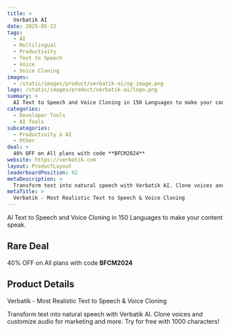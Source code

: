 ```yaml
---
title: >
  Verbatik AI
date: 2025-05-22
tags:
  - AI
  - Multilingual
  - Productivity
  - Text to Speech
  - Voice
  - Voice Cloning
images:
  - /static/images/product/verbatik-ai/og-image.png
logo: /static/images/product/verbatik-ai/logo.png
summary: >
  AI Text to Speech and Voice Cloning in 150 Languages to make your content speak.
categories:
  - Developer Tools
  - AI Tools
subcategories:
  - Productivity & AI
  - Other
deal: >
  40% OFF on All plans with code **BFCM2024**
website: https://verbatik.com
layout: ProductLayout
leaderboardPosition: 62
metaDescription: >
  Transform text into natural speech with Verbatik AI. Clone voices and customize audio for marketing and more. Try for free with 1000 characters!
metaTitle: >
  Verbatik - Most Realistic Text to Speech & Voice Cloning
---
```

AI Text to Speech and Voice Cloning in 150 Languages to make your content speak.

## Rare Deal

40% OFF on All plans with code **BFCM2024**

## Product Details

Verbatik - Most Realistic Text to Speech & Voice Cloning

Transform text into natural speech with Verbatik AI. Clone voices and customize audio for marketing and more. Try for free with 1000 characters!
